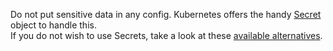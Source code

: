 Do not put sensitive data in any config. Kubernetes offers the handy [Secret](https://kubernetes.io/docs/concepts/configuration/secret/#creating-a-secret) object to handle this.  
If you do not wish to use Secrets, take a look at these [available alternatives](https://kubernetes.io/docs/concepts/configuration/secret/#alternatives-to-secrets). 